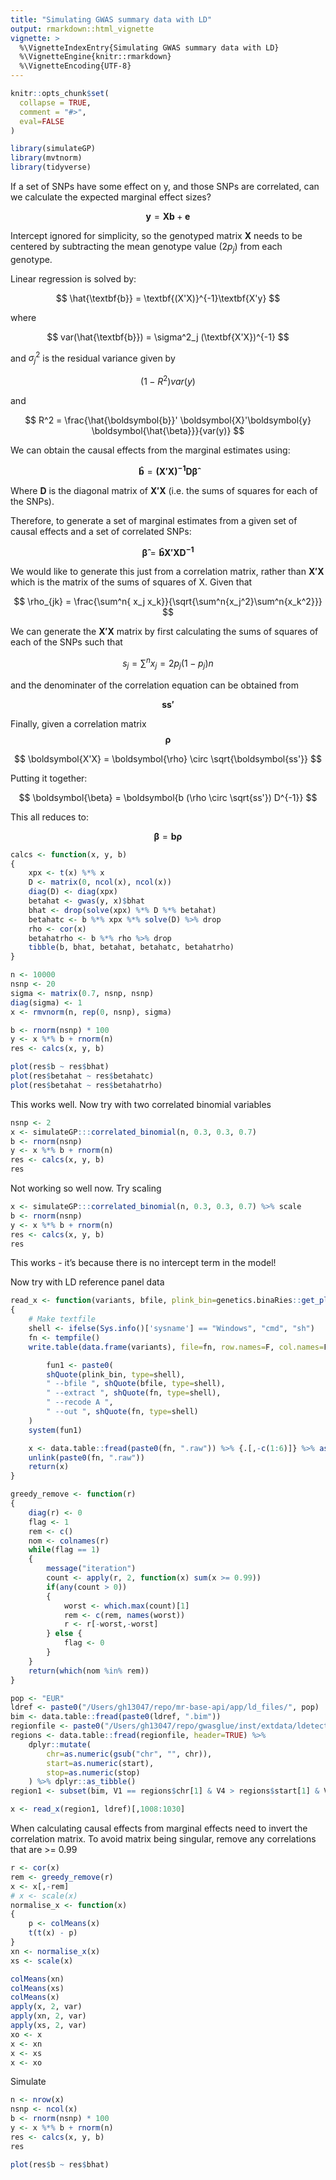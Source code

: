 ```yaml
---
title: "Simulating GWAS summary data with LD"
output: rmarkdown::html_vignette
vignette: >
  %\VignetteIndexEntry{Simulating GWAS summary data with LD}
  %\VignetteEngine{knitr::rmarkdown}
  %\VignetteEncoding{UTF-8}
---
```


```r
knitr::opts_chunk$set(
  collapse = TRUE,
  comment = "#>",
  eval=FALSE
)
```

```r
library(simulateGP)
library(mvtnorm)
library(tidyverse)
```

If a set of SNPs have some effect on y, and those SNPs are correlated, can we calculate the expected marginal effect sizes?

$$
\textbf{y} = \textbf{Xb} + \textbf{e}
$$

Intercept ignored for simplicity, so the genotyped matrix $\textbf{X}$ needs to be centered by subtracting the mean genotype value ($2p_j$) from each genotype.

Linear regression is solved by:

$$
\hat{\textbf{b}} = \textbf{(X'X)}^{-1}\textbf{X'y}
$$

where

$$
var(\hat{\textbf{b}}) = \sigma^2_j (\textbf{X'X})^{-1}
$$

and $\sigma^2_j$ is the residual variance given by

$$
(1-R^2)var(y)
$$

and

$$
R^2 = \frac{\hat{\boldsymbol{b}}' \boldsymbol{X}'\boldsymbol{y} \boldsymbol{\hat{\beta}}}{var(y)}
$$

We can obtain the causal effects from the marginal estimates using:

$$
\boldsymbol{\hat{b}} = \boldsymbol{(X'X)^{-1}D\hat{\beta}}
$$

Where $\boldsymbol{D}$ is the diagonal matrix of $\boldsymbol{X'X}$ (i.e. the sums of squares for each of the SNPs).

Therefore, to generate a set of marginal estimates from a given set of causal effects and a set of correlated SNPs:

$$
\boldsymbol{\hat{\beta}} = \boldsymbol{\hat{b}X'XD^{-1}}
$$

We would like to generate this just from a correlation matrix, rather than $\boldsymbol{X'X}$ which is the matrix of the sums of squares of X. Given that

$$
\rho_{jk} = \frac{\sum^n{ x_j x_k}}{\sqrt{\sum^n{x_j^2}\sum^n{x_k^2}}}
$$

We can generate the $\boldsymbol{X'X}$ matrix by first calculating the sums of squares of each of the SNPs such that 

$$
s_j = \sum^n{x_j} = 2p_j(1-p_j)n
$$

and the denominater of the correlation equation can be obtained from

$$
\boldsymbol{ss'}
$$

Finally, given a correlation matrix $$\boldsymbol{\rho}$$

$$
\boldsymbol{X'X} = \boldsymbol{\rho} \circ \sqrt{\boldsymbol{ss'}}
$$

Putting it together:

$$
\boldsymbol{\beta} = \boldsymbol{b (\rho \circ \sqrt{ss'}) D^{-1}}
$$

This all reduces to:

$$
\boldsymbol{\beta} = \boldsymbol{b \rho}
$$

```r
calcs <- function(x, y, b)
{
	xpx <- t(x) %*% x
	D <- matrix(0, ncol(x), ncol(x))
	diag(D) <- diag(xpx)
	betahat <- gwas(y, x)$bhat
	bhat <- drop(solve(xpx) %*% D %*% betahat)
	betahatc <- b %*% xpx %*% solve(D) %>% drop
	rho <- cor(x)
	betahatrho <- b %*% rho %>% drop
	tibble(b, bhat, betahat, betahatc, betahatrho)
}

n <- 10000
nsnp <- 20
sigma <- matrix(0.7, nsnp, nsnp)
diag(sigma) <- 1
x <- rmvnorm(n, rep(0, nsnp), sigma)

b <- rnorm(nsnp) * 100
y <- x %*% b + rnorm(n)
res <- calcs(x, y, b)

plot(res$b ~ res$bhat)
plot(res$betahat ~ res$betahatc)
plot(res$betahat ~ res$betahatrho)
```

This works well. Now try with two correlated binomial variables

```r
nsnp <- 2
x <- simulateGP:::correlated_binomial(n, 0.3, 0.3, 0.7)
b <- rnorm(nsnp)
y <- x %*% b + rnorm(n)
res <- calcs(x, y, b)
res
```

Not working so well now. Try scaling

```r
x <- simulateGP:::correlated_binomial(n, 0.3, 0.3, 0.7) %>% scale
b <- rnorm(nsnp)
y <- x %*% b + rnorm(n)
res <- calcs(x, y, b)
res
```

This works - it's because there is no intercept term in the model!

Now try with LD reference panel data

```r
read_x <- function(variants, bfile, plink_bin=genetics.binaRies::get_plink_binary())
{
	# Make textfile
	shell <- ifelse(Sys.info()['sysname'] == "Windows", "cmd", "sh")
	fn <- tempfile()
	write.table(data.frame(variants), file=fn, row.names=F, col.names=F, quote=F)

		fun1 <- paste0(
		shQuote(plink_bin, type=shell),
		" --bfile ", shQuote(bfile, type=shell),
		" --extract ", shQuote(fn, type=shell), 
		" --recode A ", 
		" --out ", shQuote(fn, type=shell)
	)
	system(fun1)

	x <- data.table::fread(paste0(fn, ".raw")) %>% {.[,-c(1:6)]} %>% as.matrix()
	unlink(paste0(fn, ".raw"))
	return(x)
}

greedy_remove <- function(r)
{
	diag(r) <- 0
	flag <- 1
	rem <- c()
	nom <- colnames(r)
	while(flag == 1)
	{
		message("iteration")
		count <- apply(r, 2, function(x) sum(x >= 0.99))
		if(any(count > 0))
		{
			worst <- which.max(count)[1]
			rem <- c(rem, names(worst))
			r <- r[-worst,-worst]
		} else {
			flag <- 0
		}
	}
	return(which(nom %in% rem))
}

pop <- "EUR"
ldref <- paste0("/Users/gh13047/repo/mr-base-api/app/ld_files/", pop)
bim <- data.table::fread(paste0(ldref, ".bim"))
regionfile <- paste0("/Users/gh13047/repo/gwasglue/inst/extdata/ldetect/", pop, ".bed")
regions <- data.table::fread(regionfile, header=TRUE) %>%
	dplyr::mutate(
		chr=as.numeric(gsub("chr", "", chr)),
		start=as.numeric(start),
		stop=as.numeric(stop)
	) %>% dplyr::as_tibble()
region1 <- subset(bim, V1 == regions$chr[1] & V4 > regions$start[1] & V4 < regions$stop[1])$V2

x <- read_x(region1, ldref)[,1008:1030]
```

When calculating causal effects from marginal effects need to invert the correlation matrix. To avoid matrix being singular, remove any correlations that are >= 0.99

```r
r <- cor(x)
rem <- greedy_remove(r)
x <- x[,-rem]
# x <- scale(x)
normalise_x <- function(x)
{
	p <- colMeans(x)
	t(t(x) - p)
}
xn <- normalise_x(x)
xs <- scale(x)

colMeans(xn)
colMeans(xs)
colMeans(x)
apply(x, 2, var)
apply(xn, 2, var)
apply(xs, 2, var)
xo <- x
x <- xn
x <- xs
x <- xo
```

Simulate

```r
n <- nrow(x)
nsnp <- ncol(x)
b <- rnorm(nsnp) * 100
y <- x %*% b + rnorm(n)
res <- calcs(x, y, b)
res

plot(res$b ~ res$bhat)
```
